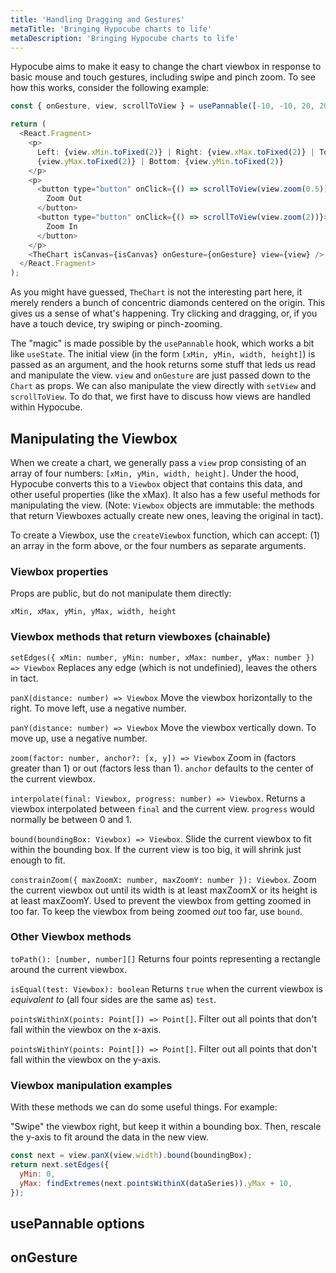```yaml
---
title: 'Handling Dragging and Gestures'
metaTitle: 'Bringing Hypocube charts to life'
metaDescription: 'Bringing Hypocube charts to life'
---
```



Hypocube aims to make it easy to change the chart viewbox in response to basic mouse and touch gestures, including swipe and pinch zoom. To see how this works, consider the following example:

```javascript
const { onGesture, view, scrollToView } = usePannable([-10, -10, 20, 20]);

return (
  <React.Fragment>
    <p>
      Left: {view.xMin.toFixed(2)} | Right: {view.xMax.toFixed(2)} | Top:{' '}
      {view.yMax.toFixed(2)} | Bottom: {view.yMin.toFixed(2)}
    </p>
    <p>
      <button type="button" onClick={() => scrollToView(view.zoom(0.5))}>
        Zoom Out
      </button>
      <button type="button" onClick={() => scrollToView(view.zoom(2))}>
        Zoom In
      </button>
    </p>
    <TheChart isCanvas={isCanvas} onGesture={onGesture} view={view} />
  </React.Fragment>
);
```

<GestureDemo isCanvas={true} />

As you might have guessed, `TheChart` is not the interesting part here, it merely renders a bunch of concentric diamonds centered on the origin. This gives us a sense of what's happening. Try clicking and dragging, or, if you have a touch device, try swiping or pinch-zooming.

The "magic" is made possible by the `usePannable` hook, which works a bit like `useState`. The initial view (in the form `[xMin, yMin, width, height]`) is passed as an argument, and the hook returns some stuff that leds us read and manipulate the view. `view` and `onGesture` are just passed down to the `Chart` as props. We can also manipulate the view directly with `setView` and `scrollToView`. To do that, we first have to discuss how views are handled within Hypocube.

## Manipulating the Viewbox

When we create a chart, we generally pass a `view` prop consisting of an array of four numbers: `[xMin, yMin, width, height]`. Under the hood, Hypocube converts this to a `Viewbox` object that contains this data, and other useful properties (like the xMax). It also has a few useful methods for manipulating the view. (Note: `Viewbox` objects are immutable: the methods that return Viewboxes actually create new ones, leaving the original in tact).

To create a Viewbox, use the `createViewbox` function, which can accept: (1) an array in the form above, or the four numbers as separate arguments.

### Viewbox properties

Props are public, but do not manipulate them directly:

`xMin, xMax, yMin, yMax, width, height`

### Viewbox methods that return viewboxes (chainable)

`setEdges({ xMin: number, yMin: number, xMax: number, yMax: number }) => Viewbox` Replaces any edge (which is not undefinied), leaves the others in tact.

`panX(distance: number) => Viewbox` Move the viewbox horizontally to the right. To move left, use a negative number.

`panY(distance: number) => Viewbox` Move the viewbox vertically down. To move up, use a negative number.

`zoom(factor: number, anchor?: [x, y]) => Viewbox` Zoom in (factors greater than 1) or out (factors less than 1). `anchor` defaults to the center of the current viewbox.

`interpolate(final: Viewbox, progress: number) => Viewbox`. Returns a viewbox interpolated between `final` and the current view. `progress` would normally be between 0 and 1.

`bound(boundingBox: Viewbox) => Viewbox`. Slide the current viewbox to fit within the bounding box. If the current view is too big, it will shrink just enough to fit.

`constrainZoom({ maxZoomX: number, maxZoomY: number }): Viewbox`. Zoom the current viewbox out until its width is at least maxZoomX or its height is at least maxZoomY. Used to prevent the viewbox from getting zoomed in too far. To keep the viewbox from being zoomed _out_ too far, use `bound`.

### Other Viewbox methods

`toPath(): [number, number][]` Returns four points representing a rectangle around the current viewbox.

`isEqual(test: Viewbox): boolean` Returns `true` when the current viewbox is _equivalent to_ (all four sides are the same as) `test`.

`pointsWithinX(points: Point[]) => Point[]`. Filter out all points that don't fall within the viewbox on the x-axis.

`pointsWithinY(points: Point[]) => Point[]`. Filter out all points that don't fall within the viewbox on the y-axis.

### Viewbox manipulation examples

With these methods we can do some useful things. For example:

"Swipe" the viewbox right, but keep it within a bounding box. Then, rescale the y-axis to fit around the data in the new view.

```javascript
const next = view.panX(view.width).bound(boundingBox);
return next.setEdges({
  yMin: 0,
  yMax: findExtremes(next.pointsWithinX(dataSeries)).yMax + 10,
});
```

## usePannable options

## onGesture
